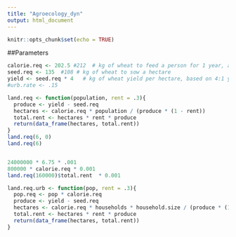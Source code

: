 ```yaml
---
title: "Agroecology_dyn"
output: html_document
---
```


```r
knitr::opts_chunk$set(echo = TRUE)
```

##Parameters
```r
calorie.req <- 202.5 #212  # kg of wheat to feed a person for 1 year, assuming grain is 75% of diet
seed.req <- 135  #108 # kg of wheat to sow a hectare
yield <- seed.req * 4   # kg of wheat yield per hectare, based on 4:1 yields
#urb.rate <- .15

land.req <- function(population, rent = .3){
  produce <- yield - seed.req
  hectares <- calorie.req * population / (produce * (1 - rent)) 
  total.rent <- hectares * rent * produce
  return(data_frame(hectares, total.rent))
}
land.req(6, 0)
land.req(6)


24000000 * 6.75 * .001
800000 * calorie.req * 0.001
land.req(160000)$total.rent  * 0.001
```

```r
land.req.urb <- function(pop, rent = .3){
  pop.req <- pop * calorie.req
  produce <- yield - seed.req
  hectares <- calorie.req * households * household.size / (produce * (1 - rent)) 
  total.rent <- hectares * rent * produce
  return(data_frame(hectares, total.rent))
}
```

